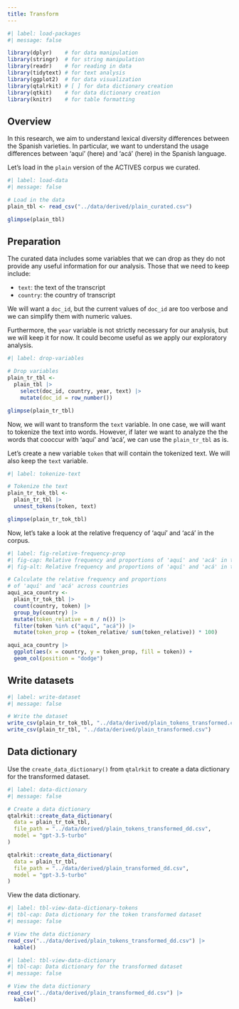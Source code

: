 ```yaml
---
title: Transform
---
```


```r
#| label: load-packages
#| message: false

library(dplyr)    # for data manipulation
library(stringr)  # for string manipulation
library(readr)    # for reading in data
library(tidytext) # for text analysis
library(ggplot2)  # for data visualization
library(qtalrkit) # [ ] for data dictionary creation
library(qtkit)    # for data dictionary creation
library(knitr)    # for table formatting
```

## Overview

In this research, we aim to understand lexical diversity differences between the Spanish varieties. In particular, we want to understand the usage differences between 'aquí' (here) and 'acá' (here) in the Spanish language.

Let's load in the `plain` version of the ACTIVES corpus we curated.

```r
#| label: load-data
#| message: false

# Load in the data
plain_tbl <- read_csv("../data/derived/plain_curated.csv")

glimpse(plain_tbl)
```

## Preparation

The curated data includes some variables that we can drop as they do not provide any useful information for our analysis. Those that we need to keep include:

- `text`: the text of the transcript
- `country`: the country of transcript

We will want a `doc_id`, but the current values of `doc_id` are too verbose and we can simplify them with numeric values.

Furthermore, the `year` variable is not strictly necessary for our analysis, but we will keep it for now. It could become useful as we apply our exploratory analysis.

```r
#| label: drop-variables

# Drop variables
plain_tr_tbl <-
  plain_tbl |>
    select(doc_id, country, year, text) |>
    mutate(doc_id = row_number())

glimpse(plain_tr_tbl)
```

Now, we will want to transform the `text` variable. In one case, we will want to tokenize the text into words. However, if later we want to analyze the the words that cooccur with 'aquí' and 'acá', we can use the `plain_tr_tbl` as is.

Let's create a new variable `token` that will contain the tokenized text. We will also keep the `text` variable.

```r
#| label: tokenize-text

# Tokenize the text
plain_tr_tok_tbl <-
  plain_tr_tbl |>
  unnest_tokens(token, text)

glimpse(plain_tr_tok_tbl)
```

Now, let's take a look at the relative frequency of 'aquí' and 'acá' in the corpus.

```r
#| label: fig-relative-frequency-prop
#| fig-cap: Relative frequency and proportions of 'aquí' and 'acá' in the corpus
#| fig-alt: Relative frequency and proportions of 'aquí' and 'acá' in the corpus

# Calculate the relative frequency and proportions
# of 'aquí' and 'acá' across countries
aqui_aca_country <-
  plain_tr_tok_tbl |>
  count(country, token) |>
  group_by(country) |>
  mutate(token_relative = n / n()) |>
  filter(token %in% c("aquí", "acá")) |>
  mutate(token_prop = (token_relative/ sum(token_relative)) * 100)

aqui_aca_country |>
  ggplot(aes(x = country, y = token_prop, fill = token)) +
  geom_col(position = "dodge")
```

## Write datasets

```r
#| label: write-dataset
#| message: false

# Write the dataset
write_csv(plain_tr_tok_tbl, "../data/derived/plain_tokens_transformed.csv")
write_csv(plain_tr_tbl, "../data/derived/plain_transformed.csv")
```

## Data dictionary

Use the `create_data_dictionary()` from `qtalrkit` to create a data dictionary for the transformed dataset.

```r
#| label: data-dictionary
#| message: false

# Create a data dictionary
qtalrkit::create_data_dictionary(
  data = plain_tr_tok_tbl,
  file_path = "../data/derived/plain_tokens_transformed_dd.csv",
  model = "gpt-3.5-turbo"
)

qtalrkit::create_data_dictionary(
  data = plain_tr_tbl,
  file_path = "../data/derived/plain_transformed_dd.csv",
  model = "gpt-3.5-turbo"
)
```

View the data dictionary.

```r
#| label: tbl-view-data-dictionary-tokens
#| tbl-cap: Data dictionary for the token transformed dataset
#| message: false

# View the data dictionary
read_csv("../data/derived/plain_tokens_transformed_dd.csv") |>
  kable()
```

```r
#| label: tbl-view-data-dictionary
#| tbl-cap: Data dictionary for the transformed dataset
#| message: false

# View the data dictionary
read_csv("../data/derived/plain_transformed_dd.csv") |>
  kable()
```

